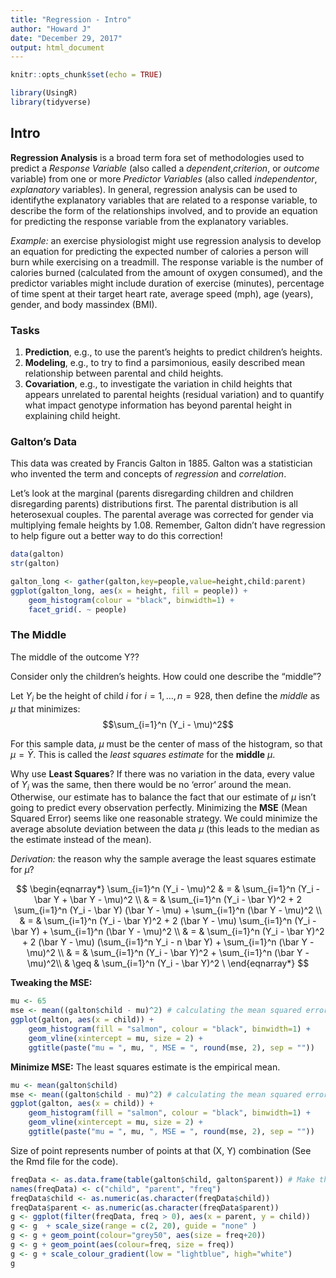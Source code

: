 ```yaml
---
title: "Regression - Intro"
author: "Howard J"
date: "December 29, 2017"
output: html_document
---
```


```r
knitr::opts_chunk$set(echo = TRUE)
```

```r
library(UsingR)
library(tidyverse)
```



## Intro  
__Regression Analysis__ is a broad term fora set of methodologies used to predict a *Response Variable* (also called a *dependent*,*criterion*, or *outcome* variable) from one or more *Predictor Variables* (also called *independentor*, *explanatory* variables). In general, regression analysis can be used to identifythe explanatory variables that are related to a response variable, to describe the form of the relationships involved, and to provide an equation for predicting the response variable from the explanatory variables.  

*Example:* an exercise physiologist might use regression analysis to develop an equation for predicting the expected number of calories a person will burn while exercising on a treadmill. The response variable is the number of calories burned (calculated from the amount of oxygen consumed), and the predictor variables might include duration of exercise (minutes), percentage of time spent at their target heart rate, average speed (mph), age (years), gender, and body massindex (BMI).

### Tasks
1. **Prediction**, e.g., to use the parent's heights to predict children's heights.  
2. **Modeling**, e.g., to try to find a parsimonious, easily described mean relationship between parental and child heights.
3. **Covariation**, e.g., to investigate the variation in child heights that appears unrelated to parental heights (residual variation) and to quantify what impact genotype information has beyond parental height in explaining child height.

### Galton's Data
This data was created by Francis Galton in 1885. Galton was a statistician who invented the term and concepts of *regression* and *correlation*.  

Let's look at the marginal (parents disregarding children and children disregarding parents) distributions first. The parental distribution is all heterosexual couples. The parental average was corrected for gender via multiplying female heights by 1.08. Remember, Galton didn't have regression to help figure out a better way to do this correction!

```r
data(galton)
str(galton)
```

```r
galton_long <- gather(galton,key=people,value=height,child:parent)
ggplot(galton_long, aes(x = height, fill = people)) +
    geom_histogram(colour = "black", binwidth=1) + 
    facet_grid(. ~ people)
```

### The Middle
The middle of the outcome Y??

Consider only the children's heights. How could one describe the "middle"?

Let $Y_i$ be the height of child $i$ for $i = 1, \ldots, n = 928$, then define the *middle* as $\mu$ that minimizes:  
$$\sum_{i=1}^n (Y_i - \mu)^2$$

For this sample data, $\mu$ must be the center of mass of the histogram, so that $\mu = \bar Y$. This is called the *least squares estimate* for the **middle** $\mu$.   

Why use **Least Squares**? If there was no variation in the data, every value of $Y_i$ was the same, then there would be no 'error' around the mean. Otherwise, our estimate has to balance the fact that our estimate of $\mu$ isn't going to predict every observation perfectly. Minimizing the **MSE** (Mean Squared Error) seems like one reasonable strategy. We could minimize the average absolute deviation between the data $\mu$ (this leads to the median as the estimate instead of the mean). 


*Derivation:* the reason why the sample average the least squares estimate for $\mu$?

$$
\begin{eqnarray*}
\sum_{i=1}^n (Y_i - \mu)^2 & = & \sum_{i=1}^n (Y_i - \bar Y + \bar Y - \mu)^2 \\
                           & = & \sum_{i=1}^n (Y_i - \bar Y)^2 + 2 \sum_{i=1}^n (Y_i - \bar Y)  (\bar Y - \mu) + \sum_{i=1}^n (\bar Y - \mu)^2 \\
                           & = & \sum_{i=1}^n (Y_i - \bar Y)^2 + 2 (\bar Y - \mu) \sum_{i=1}^n (Y_i - \bar Y)  + \sum_{i=1}^n (\bar Y - \mu)^2 \\
                           & = & \sum_{i=1}^n (Y_i - \bar Y)^2 + 2 (\bar Y - \mu)  (\sum_{i=1}^n Y_i - n \bar Y) + \sum_{i=1}^n (\bar Y - \mu)^2 \\
                           & = & \sum_{i=1}^n (Y_i - \bar Y)^2 + \sum_{i=1}^n (\bar Y - \mu)^2\\
                           & \geq & \sum_{i=1}^n (Y_i - \bar Y)^2 \
\end{eqnarray*}
$$


**Tweaking the MSE:**  
```r
mu <- 65
mse <- mean((galton$child - mu)^2) # calculating the mean squared error
ggplot(galton, aes(x = child)) + 
    geom_histogram(fill = "salmon", colour = "black", binwidth=1) + 
    geom_vline(xintercept = mu, size = 2) + 
    ggtitle(paste("mu = ", mu, ", MSE = ", round(mse, 2), sep = ""))
```

**Minimize MSE:**  The least squares estimate is the empirical mean.  
```r
mu <- mean(galton$child)
mse <- mean((galton$child - mu)^2) # calculating the mean squared error
ggplot(galton, aes(x = child)) + 
    geom_histogram(fill = "salmon", colour = "black", binwidth=1) + 
    geom_vline(xintercept = mu, size = 2) + 
    ggtitle(paste("mu = ", mu, ", MSE = ", round(mse, 2), sep = ""))
```


Size of point represents number of points at that (X, Y) combination (See the Rmd file for the code).

```r
freqData <- as.data.frame(table(galton$child, galton$parent)) # Make the contingency table a long data frame
names(freqData) <- c("child", "parent", "freq")
freqData$child <- as.numeric(as.character(freqData$child))
freqData$parent <- as.numeric(as.character(freqData$parent))
g <- ggplot(filter(freqData, freq > 0), aes(x = parent, y = child))
g <- g  + scale_size(range = c(2, 20), guide = "none" )
g <- g + geom_point(colour="grey50", aes(size = freq+20))
g <- g + geom_point(aes(colour=freq, size = freq))
g <- g + scale_colour_gradient(low = "lightblue", high="white")                    
g
```

